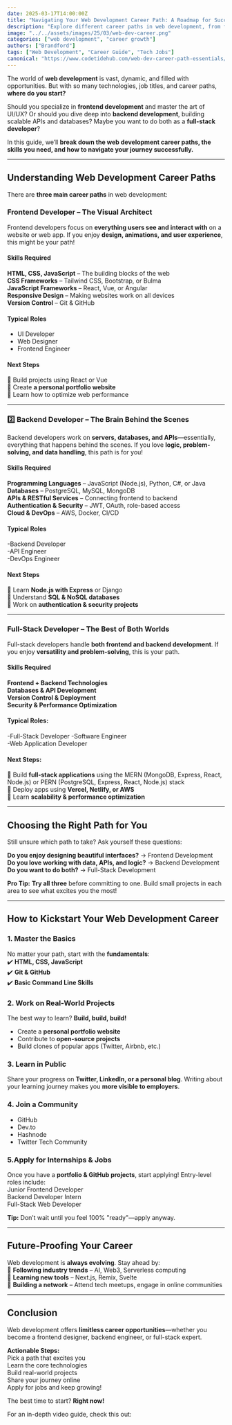 ```yaml
---
date: 2025-03-17T14:00:00Z
title: "Navigating Your Web Development Career Path: A Roadmap for Success"
description: "Explore different career paths in web development, from frontend and backend to full-stack, and learn how to build a successful career in tech."
image: "../../assets/images/25/03/web-dev-career.png"
categories: ["web development", "career growth"]
authors: ["Brandford"]
tags: ["Web Development", "Career Guide", "Tech Jobs"]
canonical: "https://www.codetidehub.com/web-dev-career-path-essentials/"
---
```



The world of **web development** is vast, dynamic, and filled with opportunities. But with so many technologies, job titles, and career paths, **where do you start?**

Should you specialize in **frontend development** and master the art of UI/UX? Or should you dive deep into **backend development**, building scalable APIs and databases? Maybe you want to do both as a **full-stack developer**?

In this guide, we’ll **break down the web development career paths, the skills you need, and how to navigate your journey successfully.**

---

## Understanding Web Development Career Paths

There are **three main career paths** in web development:

### **Frontend Developer** – The Visual Architect

Frontend developers focus on **everything users see and interact with** on a website or web app. If you enjoy **design, animations, and user experience**, this might be your path!

#### Skills Required

**HTML, CSS, JavaScript** – The building blocks of the web  
**CSS Frameworks** – Tailwind CSS, Bootstrap, or Bulma  
**JavaScript Frameworks** – React, Vue, or Angular  
**Responsive Design** – Making websites work on all devices  
**Version Control** – Git & GitHub

#### Typical Roles

- UI Developer
- Web Designer
- Frontend Engineer

#### Next Steps

🔹 Build projects using React or Vue  
🔹 Create **a personal portfolio website**  
🔹 Learn how to optimize web performance

---

### 2️⃣ **Backend Developer** – The Brain Behind the Scenes

Backend developers work on **servers, databases, and APIs**—essentially, everything that happens behind the scenes. If you love **logic, problem-solving, and data handling**, this path is for you!

#### Skills Required

**Programming Languages** – JavaScript (Node.js), Python, C#, or Java  
**Databases** – PostgreSQL, MySQL, MongoDB  
**APIs & RESTful Services** – Connecting frontend to backend  
**Authentication & Security** – JWT, OAuth, role-based access  
**Cloud & DevOps** – AWS, Docker, CI/CD

#### Typical Roles

-Backend Developer  
-API Engineer  
-DevOps Engineer

#### Next Steps

🔹 Learn **Node.js with Express** or Django  
🔹 Understand **SQL & NoSQL databases**  
🔹 Work on **authentication & security projects**

---

### **Full-Stack Developer** – The Best of Both Worlds

Full-stack developers handle **both frontend and backend development**. If you enjoy **versatility and problem-solving**, this is your path.

#### Skills Required

**Frontend + Backend Technologies**  
**Databases & API Development**  
**Version Control & Deployment**  
**Security & Performance Optimization**

#### Typical Roles:

-Full-Stack Developer
-Software Engineer  
-Web Application Developer

#### Next Steps:

🔹 Build **full-stack applications** using the MERN (MongoDB, Express, React, Node.js) or PERN (PostgreSQL, Express, React, Node.js) stack  
🔹 Deploy apps using **Vercel, Netlify, or AWS**  
🔹 Learn **scalability & performance optimization**

---

## Choosing the Right Path for You

Still unsure which path to take? Ask yourself these questions:

**Do you enjoy designing beautiful interfaces?** → Frontend Development  
**Do you love working with data, APIs, and logic?** → Backend Development  
**Do you want to do both?** → Full-Stack Development

**Pro Tip:** **Try all three** before committing to one. Build small projects in each area to see what excites you the most!

---

## How to Kickstart Your Web Development Career

### 1. Master the Basics

No matter your path, start with the **fundamentals**:  
✔️ **HTML, CSS, JavaScript**  
✔️ **Git & GitHub**  
✔️ **Basic Command Line Skills**

### 2. Work on Real-World Projects

The best way to learn? **Build, build, build!**

- Create a **personal portfolio website**
- Contribute to **open-source projects**
- Build clones of popular apps (Twitter, Airbnb, etc.)

### 3. Learn in Public

Share your progress on **Twitter, LinkedIn, or a personal blog**. Writing about your learning journey makes you **more visible to employers**.

### 4. Join a Community

- GitHub
- Dev.to
- Hashnode
- Twitter Tech Community

### 5.Apply for Internships & Jobs

Once you have a **portfolio & GitHub projects**, start applying! Entry-level roles include:  
Junior Frontend Developer  
Backend Developer Intern  
Full-Stack Web Developer

**Tip:** Don’t wait until you feel 100% "ready"—apply anyway.

---

## Future-Proofing Your Career

Web development is **always evolving**. Stay ahead by:  
🔹 **Following industry trends** – AI, Web3, Serverless computing  
🔹 **Learning new tools** – Next.js, Remix, Svelte  
🔹 **Building a network** – Attend tech meetups, engage in online communities

---

## Conclusion

Web development offers **limitless career opportunities**—whether you become a frontend designer, backend engineer, or full-stack expert.

**Actionable Steps:**  
Pick a path that excites you  
Learn the core technologies  
Build real-world projects  
Share your journey online  
Apply for jobs and keep growing!

The best time to start? **Right now!**

For an in-depth video guide, check this out:

<YouTubeEmbed  
  url="https://www.youtube.com/embed/example_video_id"  
  label="Navigating Your Web Development Career Path"  
/>
